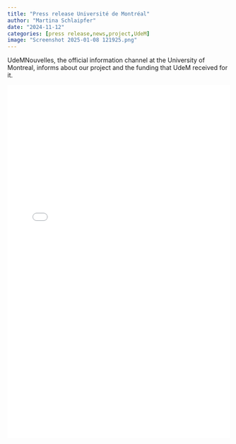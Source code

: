 ```yaml
---
title: "Press release Université de Montréal"
author: "Martina Schlaipfer"
date: "2024-11-12"
categories: [press release,news,project,UdeM]
image: "Screenshot 2025-01-08 121925.png"
---
```


UdeMNouvelles, the official information channel at the University of Montreal, informs about our project and the funding that UdeM received for it.

![](//pdf/2024-11-12_UdeM_Nouvelles_en.pdf){width=100% height=800px}
